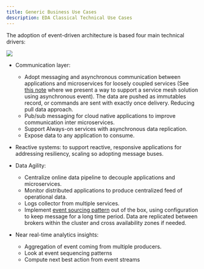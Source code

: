 ```yaml
---
title: Generic Business Use Cases
description: EDA Classical Technical Use Cases
---
```


The adoption of event-driven architecture is based four main technical drivers:

![](./images/4-usecases.png)

* Communication layer:  

  * Adopt messaging and asynchronous communication between applications and 
microservices for loosely coupled services (See [this note](https://ibm-cloud-architecture.github.io/refarch-integration/service-mesh/readme/#asynchronous-loosely-coupled-solution-using-events) where we present a way to support a service mesh solution using asynchronous event).
The data are pushed as immutables record, or commands are sent with exactly once delivery. Reducing pull data approach. 
  * Pub/sub messaging for cloud native applications to improve communication inter microservices.
  * Support Always-on services with asynchronous data replication.
  * Expose data to any application to consume.

* Reactive systems: to support reactive, responsive applications for addressing
resiliency, scaling so adopting message buses.

* Data Agility:

  * Centralize online data pipeline to decouple applications and microservices.
  * Monitor distributed applications to produce centralized feed of operational data.
  * Logs collector from multiple services.
  * Implement [event sourcing pattern](/patterns/event-sourcing/) out of the box, using configuration to keep message for a long time period. Data are replicated between brokers within the cluster and cross availability zones if needed.

* Near real-time analytics insights:
  * Aggregation of event coming from multiple producers.
  * Look at event sequencing patterns
  * Compute next best action from event streams


